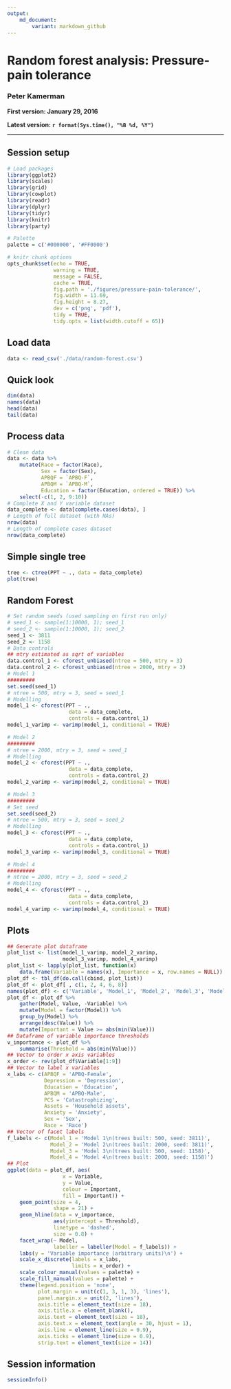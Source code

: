 ```yaml
---
output: 
    md_document:
        variant: markdown_github
---
```


# Random forest analysis: Pressure-pain tolerance

### Peter Kamerman

**First version: January 29, 2016**  

**Latest version: `r format(Sys.time(), "%B %d, %Y")`**

***

## Session setup
```r
# Load packages
library(ggplot2)
library(scales)
library(grid)
library(cowplot)
library(readr)
library(dplyr)
library(tidyr)
library(knitr)
library(party)

# Palette
palette = c('#000000', '#FF0000')

# knitr chunk options
opts_chunk$set(echo = TRUE,
               warning = TRUE,
               message = FALSE,
               cache = TRUE,
               fig.path = './figures/pressure-pain-tolerance/',
               fig.width = 11.69,
               fig.height = 8.27,
               dev = c('png', 'pdf'),
               tidy = TRUE, 
               tidy.opts = list(width.cutoff = 65))
```

## Load data
```r
data <- read_csv('./data/random-forest.csv')
```

## Quick look
```r
dim(data)
names(data)
head(data)
tail(data)
```

## Process data
```r
# Clean data
data <- data %>%
    mutate(Race = factor(Race),
           Sex = factor(Sex),
           APBQF = `APBQ-F`,
           APBQM = `APBQ-M`,
           Education = factor(Education, ordered = TRUE)) %>%
    select(-c(1, 2, 9:10))
# Complete X and Y variable dataset
data_complete <- data[complete.cases(data), ] 
# Length of full dataset (with NAs)
nrow(data)
# Length of complete cases dataset
nrow(data_complete)
```

## Simple single tree
```r
tree <- ctree(PPT ~ ., data = data_complete)
plot(tree)
```

## Random Forest
```r
# Set random seeds (used sampling on first run only)
# seed_1 <- sample(1:10000, 1); seed_1
# seed_2 <- sample(1:10000, 1); seed_2
seed_1 <- 3811
seed_2 <- 1158
# Data controls
## mtry estimated as sqrt of variables 
data.control_1 <- cforest_unbiased(ntree = 500, mtry = 3) 
data.control_2 <- cforest_unbiased(ntree = 2000, mtry = 3) 
# Model 1
#########
set.seed(seed_1)
# ntree = 500, mtry = 3, seed = seed_1
# Modelling 
model_1 <- cforest(PPT ~ .,
                    data = data_complete,
                    controls = data.control_1) 
model_1_varimp <- varimp(model_1, conditional = TRUE)

# Model 2
#########
# ntree = 2000, mtry = 3, seed = seed_1
# Modelling 
model_2 <- cforest(PPT ~ .,
                    data = data_complete,
                    controls = data.control_2) 
model_2_varimp <- varimp(model_2, conditional = TRUE)

# Model 3
#########
# Set seed
set.seed(seed_2)
# ntree = 500, mtry = 3, seed = seed_2
# Modelling 
model_3 <- cforest(PPT ~ .,
                    data = data_complete,
                    controls = data.control_1) 
model_3_varimp <- varimp(model_3, conditional = TRUE)

# Model 4
#########
# ntree = 2000, mtry = 3, seed = seed_2
# Modelling 
model_4 <- cforest(PPT ~ .,
                    data = data_complete,
                    controls = data.control_2) 
model_4_varimp <- varimp(model_4, conditional = TRUE)
```

## Plots
```r
## Generate plot dataframe
plot_list <- list(model_1_varimp, model_2_varimp, 
                  model_3_varimp, model_4_varimp)
plot_list <- lapply(plot_list, function(x)
    data.frame(Variable = names(x), Importance = x, row.names = NULL))
plot_df <- tbl_df(do.call(cbind, plot_list))
plot_df <- plot_df[ , c(1, 2, 4, 6, 8)]
names(plot_df) <- c('Variable', 'Model_1', 'Model_2', 'Model_3', 'Model_4')
plot_df <- plot_df %>%
    gather(Model, Value, -Variable) %>%
    mutate(Model = factor(Model)) %>%
    group_by(Model) %>%
    arrange(desc(Value)) %>%
    mutate(Important = Value >= abs(min(Value)))
## Dataframe of variable importance thresholds
v_importance <- plot_df %>%
    summarise(Threshold = abs(min(Value)))
## Vector to order x axis variables
x_order <- rev(plot_df$Variable[1:9])
## Vector to label x variables
x_labs <- c(APBQF = 'APBQ-Female',
            Depression = 'Depression',
            Education = 'Education',
            APBQM = 'APBQ-Male',
            PCS = 'Catastrophizing',
            Assets = 'Household assets',
            Anxiety = 'Anxiety',
            Sex = 'Sex',
            Race = 'Race')
## Vector of facet labels
f_labels <- c(Model_1 = 'Model 1\n(trees built: 500, seed: 3811)',
              Model_2 = 'Model 2\n(trees built: 2000, seed: 3811)',
              Model_3 = 'Model 3\n(trees built: 500, seed: 1158)',
              Model_4 = 'Model 4\n(trees built: 2000, seed: 1158)')
## Plot
ggplot(data = plot_df, aes(
                  x = Variable,
                  y = Value,
                  colour = Important,
                  fill = Important)) +
    geom_point(size = 4, 
               shape = 21) +
    geom_hline(data = v_importance, 
               aes(yintercept = Threshold), 
               linetype = 'dashed',
               size = 0.8) +
    facet_wrap(~ Model, 
               labeller = labeller(Model = f_labels)) +
    labs(y = 'Variable importance (arbitrary units)\n') +
    scale_x_discrete(labels = x_labs,
                     limits = x_order) +
    scale_colour_manual(values = palette) +
    scale_fill_manual(values = palette) +
    theme(legend.position = 'none',
          plot.margin = unit(c(1, 3, 1, 3), 'lines'),
          panel.margin.x = unit(2, 'lines'),
          axis.title = element_text(size = 18),
          axis.title.x = element_blank(),
          axis.text = element_text(size = 18),
          axis.text.x = element_text(angle = 30, hjust = 1),
          axis.line = element_line(size = 0.9),
          axis.ticks = element_line(size = 0.9),
          strip.text = element_text(size = 14))
```

## Session information
```r
sessionInfo()
```